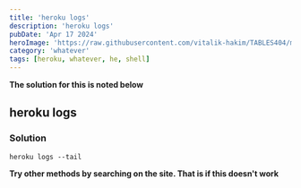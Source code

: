 ---
title: 'heroku logs'
description: 'heroku logs'
pubDate: 'Apr 17 2024'
heroImage: 'https://raw.githubusercontent.com/vitalik-hakim/TABLES404/main/error_b/misc.png'
category: 'whatever'
tags: [heroku, whatever, he, shell]
---

**The solution for this is noted below**

## heroku logs

### Solution

```whatever
heroku logs --tail
```
**Try other methods by searching on the site. That is if this doesn't work**
